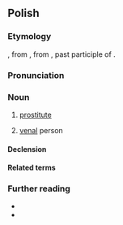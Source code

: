 {{also|prostytutką}}
==Polish==

===Etymology===
{{bor+|pl|en|prostitute}}, from {{der|pl|fr|prostituée}}, from {{der|pl|la|prōstitūtus}}, past participle of {{m|la|prōstituō}}.

===Pronunciation===
{{pl-p|a=Pl-prostytutka.ogg}}

===Noun===
{{pl-noun|f}}

# [[prostitute]]
#: {{syn|pl|Thesaurus:prostytutka}}
# {{lb|pl|colloquial|derogatory|figuratively}} [[venal]] person

====Declension====
{{pl-decl-noun-f}}

====Related terms====
{{col3|pl|title=noun|prostytucja}}

===Further reading===
* {{R:pl:WSJP}}
* {{R:pl:PWN}}

{{C|pl|Female occupations|Prostitution}}